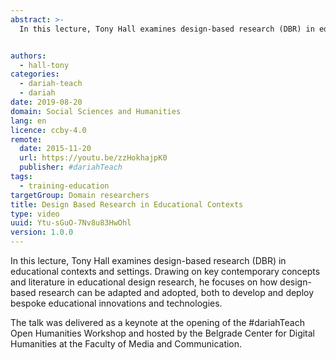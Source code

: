 ```yaml
---
abstract: >-
  In this lecture, Tony Hall examines design-based research (DBR) in educational contexts and settings. Drawing on key contemporary concepts and literature in educational design research, he focuses on how design-based research can be adapted and adopted, both to develop and deploy bespoke educational innovations and technologies.


authors:
  - hall-tony
categories:
  - dariah-teach
  - dariah
date: 2019-08-20
domain: Social Sciences and Humanities
lang: en
licence: ccby-4.0
remote:
  date: 2015-11-20
  url: https://youtu.be/zzHokhajpK0
  publisher: #dariahTeach
tags:
  - training-education
targetGroup: Domain researchers
title: Design Based Research in Educational Contexts
type: video
uuid: Ytu-sGuO-7Nv8u83HwOhl
version: 1.0.0
---
```


In this lecture, Tony Hall examines design-based research (DBR) in educational contexts and settings. Drawing on key contemporary concepts and literature in educational design research, he focuses on how design-based research can be adapted and adopted, both to develop and deploy bespoke educational innovations and technologies.

The talk was delivered as a keynote at the opening of the #dariahTeach Open Humanities Workshop and hosted by the Belgrade Center for Digital Humanities at the Faculty of Media and Communication.

<VideoCard
  title="Design Based Research in Educational Contexts"
  id="zzHokhajpK0"
  image="images/tony-hall.png"
/>
